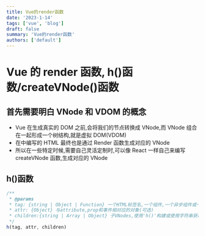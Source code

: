 ```yaml
---
title: Vue的render函数
date: '2023-1-14'
tags: ['vue', 'blog']
draft: false
summary: 'Vue的render函数'
authors: ['default']
---
```


# Vue 的 render 函数, h()函数/createVNode()函数

## 首先需要明白 VNode 和 VDOM 的概念

- Vue 在生成真实的 DOM 之前,会将我们的节点转换成 VNode,而 VNode 组合在一起形成一个树结构,就是虚拟 DOM(VDOM)
- 在<template></template>中编写的 HTML 最终也是通过 Render 函数生成对应的 VNode
- 所以在一些特定时候,需要自己灵活定制时,可以像 React 一样自己来编写 createVNode 函数,生成对应的 VNode

## h()函数

```js
/**
 * @params
 * tag: {string | Object | Function} 一个HTML标签名,一个组件,一个异步组件或一个函数式组件(必传)
 * attr: {Object} 与attribute,prop和事件相对应的对象(可选)
 * children:{string | Array | Object} 子VNodes,使用'h()'构建或使用字符串获取'文本VNode'或者有插槽的对象(可选)
 */
h(tag, attr, children)
```
